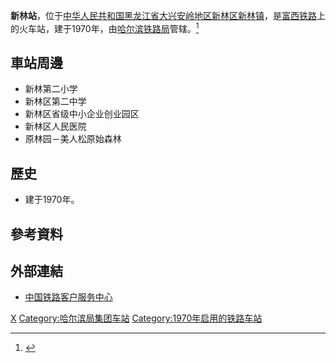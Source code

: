 {{Infobox China railway station
|车站名称 = 新林站
|图片 = Xinlin_station.jpg
|图片介绍 = 
|其他名称 =
|车站拼音 = Xinlin
|英文名称 = Xinlin Railway Station
|车站代码 = 
|电报码 = XPX
|拼音码 = XLI
|车站位置 = [[黑龙江省|黑龙江省]][[大兴安岭地区|大兴安岭地区]][[新林区|新林区]][[新林镇_(大兴安岭地区)|新林镇]]
|归属 = [[哈尔滨铁路局|哈尔滨铁路局]]
|坐标 = 
|线路 = [[富西铁路|富西铁路]]
|车站等级 = [[四等站_(中铁)|四等站]]
|月台数目 = 
|站台面 = 
|股道数目 = 
|网站 = 
}}
'''新林站'''，位于[[中华人民共和国|中华人民共和国]][[黑龙江省|黑龙江省]][[大兴安岭地区|大兴安岭地区]][[新林区|新林区]][[新林镇_(大兴安岭地区)|新林镇]]，是[[富西铁路|富西铁路]]上的火车站，建于1970年，由[[哈尔滨铁路局|哈尔滨铁路局]]管辖。<ref>{{Cite web |url=http://search.huochepiao.com/huochezhan/jieshao/2648.htm |title=新林火车站介绍 |access-date=2017-02-20 |archive-date=2020-07-22 |archive-url=https://web.archive.org/web/20200722115817/http://search.huochepiao.com/huochezhan/jieshao/2648.htm |dead-url=no }}</ref>
==車站周邊==
* 新林第二小学
* 新林区第二中学
* 新林区省级中小企业创业园区
* 新林区人民医院
* 原林园－美人松原始森林

==歷史==
* 建于1970年。
==參考資料==
{{reflist}}
==外部連結==
* [http://www.12306.cn/mormhweb/ 中国铁路客户服务中心] {{Wayback|url=http://www.12306.cn/mormhweb/ |date=20180205163941 }}
{{China-rail-stub}}
{{富西铁路}}
[[Category:大兴安岭地区铁路车站|X]]
[[Category:哈尔滨局集团车站|Category:哈尔滨局集团车站]]
[[Category:1970年启用的铁路车站|Category:1970年启用的铁路车站]]
